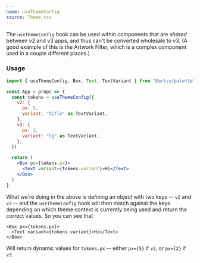 ```yaml
---
name: useThemeConfig
source: Theme.tsx
---
```


The `useThemeConfig` hook can be used within components that are _shared_
between v2 and v3 apps, and thus can't be converted wholesale to v3. (A good
example of this is the Artwork Filter, which is a complex component used in a
couple different places.)

### Usage

```jsx
import { useThemeConfig, Box, Text, TextVariant } from "@artsy/palette"

const App = props => {
  const tokens = useThemeConfig({
    v2: {
      px: 5,
      variant: "title" as TextVariant,
    },
    v3: {
      px: 2,
      variant: "lg" as TextVariant,
    },
  })

  return (
    <Box px={tokens.px}>
      <Text variant={tokens.variant}>Hi</Text>
    </Box>
  )
}
```

What we're doing in the above is defining an object with two keys -- `v2` and
`v3` -- and the `useThemeConfig` hook will then match against the keys depending
on which theme context is currently being used and return the correct values. So
you can see that

```tsx
<Box px={tokens.px}>
  <Text variant={tokens.variant}>Hi</Text>
</Box>
```

Will return dynamic values for `tokens.px` -- either `px={5}` if `v2`, or
`px={2}` if `v3`.
